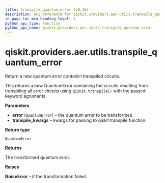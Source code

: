 ```yaml
---
title: transpile_quantum_error (v0.36)
description: API reference for qiskit.providers.aer.utils.transpile_quantum_error in qiskit v0.36
in_page_toc_min_heading_level: 1
python_api_type: function
python_api_name: qiskit.providers.aer.utils.transpile_quantum_error
---
```


<span id="qiskit-providers-aer-utils-transpile-quantum-error" />

# qiskit.providers.aer.utils.transpile\_quantum\_error

<Function id="qiskit.providers.aer.utils.transpile_quantum_error" isDedicatedPage={true} github="https://github.com/qiskit/qiskit-aer/tree/stable/0.10/qiskit/providers/aer/utils/noise_transformation.py" signature="transpile_quantum_error(error, **transpile_kwargs)">
  Return a new quantum error containin transpiled circuits.

  This returns a new QuantumError containing the circuits resulting from transpiling all error circuits using `qiskit.transpile()` with the passed keyword agruments.

  **Parameters**

  *   **error** (`QuantumError`) – the quantum error to be transformed.
  *   **transpile\_kwargs** – kwargs for passing to qiskit transpile function.

  **Return type**

  `QuantumError`

  **Returns**

  The transformed quantum error.

  **Raises**

  **NoiseError** – if the transformation failed.
</Function>

